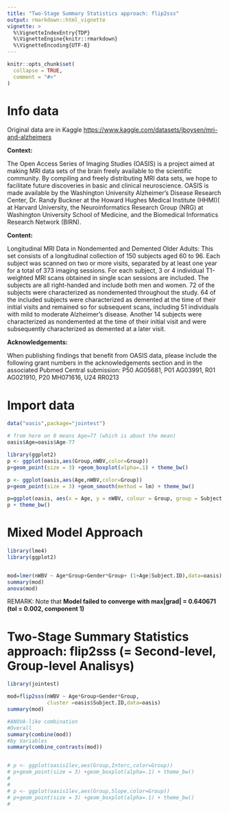 ```yaml
---
title: "Two-Stage Summary Statistics approach: flip2sss"
output: rmarkdown::html_vignette
vignette: >
  %\VignetteIndexEntry{TDP}
  %\VignetteEngine{knitr::rmarkdown}
  %\VignetteEncoding{UTF-8}
---
```


```r
knitr::opts_chunk$set(
  collapse = TRUE,
  comment = "#>"
)
```


# Info data

Original data are in Kaggle
<https://www.kaggle.com/datasets/jboysen/mri-and-alzheimers>

**Context:**

The Open Access Series of Imaging Studies (OASIS) is a project aimed at making MRI data sets of the brain freely available to the scientific community. By compiling and freely distributing MRI data sets, we hope to facilitate future discoveries in basic and clinical neuroscience. OASIS is made available by the Washington University Alzheimer's Disease Research Center, Dr. Randy Buckner at the Howard Hughes Medical Institute (HHMI)( at Harvard University, the Neuroinformatics Research Group (NRG) at Washington University School of Medicine, and the Biomedical Informatics Research Network (BIRN).

**Content:**

Longitudinal MRI Data in Nondemented and Demented Older Adults: This set consists of a longitudinal collection of 150 subjects aged 60 to 96. Each subject was scanned on two or more visits, separated by at least one year for a total of 373 imaging sessions. For each subject, 3 or 4 individual T1-weighted MRI scans obtained in single scan sessions are included. The subjects are all right-handed and include both men and women. 72 of the subjects were characterized as nondemented throughout the study. 64 of the included subjects were characterized as demented at the time of their initial visits and remained so for subsequent scans, including 51 individuals with mild to moderate Alzheimer's disease. Another 14 subjects were characterized as nondemented at the time of their initial visit and were subsequently characterized as demented at a later visit.

**Acknowledgements:**

When publishing findings that benefit from OASIS data, please include the following grant numbers in the acknowledgements section and in the associated Pubmed Central submission: P50 AG05681, P01 AG03991, R01 AG021910, P20 MH071616, U24 RR0213

# Import data

```r

data("oasis",package="jointest")

# from here on 0 means Age=77 (which is about the mean)
oasis$Age=oasis$Age-77
```

```r
library(ggplot2)
p <- ggplot(oasis,aes(Group,nWBV,color=Group))
p+geom_point(size = 3) +geom_boxplot(alpha=.1) + theme_bw()

p <- ggplot(oasis,aes(Age,nWBV,color=Group))
p+geom_point(size = 3) +geom_smooth(method = lm) + theme_bw()

p=ggplot(oasis, aes(x = Age, y = nWBV, colour = Group, group = Subject.ID)) + geom_line(aes(linetype=Gender)) + geom_point()
p + theme_bw()

```

# Mixed Model Approach

```r
library(lme4)
library(ggplot2)


mod=lmer(nWBV ~ Age*Group+Gender*Group+ (1+Age|Subject.ID),data=oasis)
summary(mod)
anova(mod)


```

REMARK: Note that **Model failed to converge with max|grad| = 0.640671 (tol = 0.002, component 1)**




# Two-Stage Summary Statistics approach: flip2sss (= Second-level, Group-level Analisys)

```r
library(jointest)

mod=flip2sss(nWBV ~ Age*Group+Gender*Group, 
             cluster =oasis$Subject.ID,data=oasis)
summary(mod)

#ANOVA-like combination
#Overall
summary(combine(mod))
#by Variables
summary(combine_contrasts(mod))


# p <- ggplot(oasis1lev,aes(Group,Interc,color=Group))
# p+geom_point(size = 3) +geom_boxplot(alpha=.1) + theme_bw()
# 
# 
# p <- ggplot(oasis1lev,aes(Group,Slope,color=Group))
# p+geom_point(size = 3) +geom_boxplot(alpha=.1) + theme_bw()
# 

```
